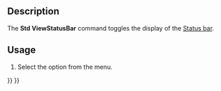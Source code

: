 <languages/>

{{Docnav
|[[Std_SelForward|SelForward]]
|
|[[Std_View_Menu|Std View Menu]]
|IconL=Std_SelForward.svg
|IconR=
|IconC=Freecad.svg
}}

<!--Empty=1 to suppress icon-->
{{GuiCommand
|Name=Std ViewStatusBar
|Empty=1
|MenuLocation=View → Status bar
|Workbenches=All
}}

==Description==

The '''Std ViewStatusBar''' command toggles the display of the [[Status_bar|Status bar]].

==Usage==

# Select the {{MenuCommand|View → Status bar}} option from the menu.


{{Docnav
|[[Std_SelForward|SelForward]]
|
|[[Std_View_Menu|Std View Menu]]
|IconL=Std_SelForward.svg
|IconR=
|IconC=Freecad.svg
}}

{{Std_Base_navi{{#translation:}}}}
{{Userdocnavi{{#translation:}}}}